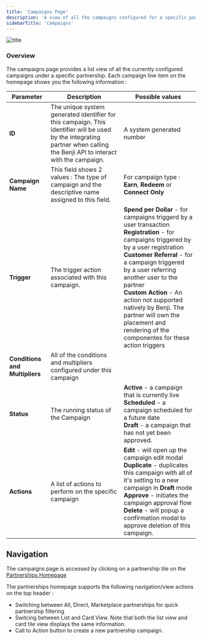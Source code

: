 ```yaml
---
title: 'Campaigns Page'
description: 'A view of all the campaigns configured for a specific partnership'
sidebarTitle: 'Campaigns'
---
```


![title](/images/pilot/campaigns.png)


### Overview

The campaigns page provides a list view of all the currently configured campaigns under a specific partnership. Each campaign line item on the homepage shows you the following information :


| Parameter             | Description             | Possible values          |
| --------------------- | ----------------------- | --------------- |
| **ID**      | The unique system generated identifier for this campaign. This identifier will be used by the integrating partner when calling the Benji API to interact with the campaign. |  A system generated number      |
| **Campaign Name**  | This field shows 2 values : The type of campaign and the descriptive name assigned to this field.       | For campaign type : **Earn**, **Redeem** or **Connect Only**       |
| **Trigger** | The trigger action associated with this campaign. | **Spend per Dollar** - for campaigns triggerd by a user transaction <br/> **Registration** - for campaigns triggered by by a user registration <br/> **Customer Referral** - for a campaign triggered by a user referring another user to the partner <br/> **Custom Action** - An action not supported natively by Benji. The partner will own the placement and rendering of the componentes for these action triggers |
| **Conditions and Multipliers** | All of the conditions and multipliers configured under this campaign | |
| **Status**            | The running status of the Campaign | **Active** - a campaign that is currently live <br/> **Scheduled** - a campaign scheduled for a future date <br/> **Draft** - a campaign that has not yet been approved. |
| **Actions**            | A list of actions to perform on the specific campaign | **Edit** - will open up the campaign edit modal <br/> **Duplicate** - duplicates this campaign with all of it's setting to a new campaign in **Draft** mode <br/> **Approve** - initiates the campaign approval flow <br/> **Delete** - will popup a confirmation modal to approve deletion of this campaign.  |

## Navigation
The campaigns page is accessed by clicking on a partnership tile on the [Partnerships Homepage](/pilot/partnerships)

The partnerships homepage supports the following navigation/view actions on the top header : 
- Switching between All, Direct, Marketplace partnerships for quick partnership filtering
- Switcing between List and Card View. Note that both the list view and card tile view displays the same information.
- Call to Action button to create a new partnership campaign.

